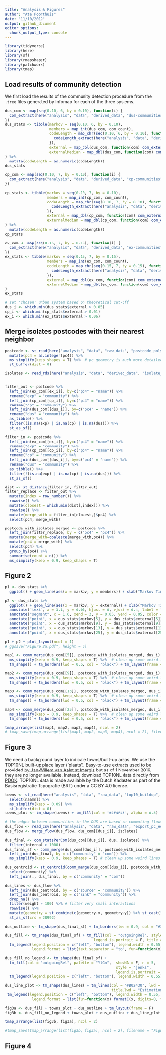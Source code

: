 ```yaml
---
title: "Analysis & Figures"
author: "Ate Poorthuis"
date: "11/10/2019"
output: github_document
editor_options: 
  chunk_output_type: console
---
```


```r
library(tidyverse)
library(here)
library(sf)
library(rmapshaper)
library(patchwork)
library(tmap)
```

## Load results of community detection
We first load the results of the community detection procedure from the `.tree` files generated by Infomap for each of the three systems.

```r

dus_com <- map(seq(0.10, 6, by = 0.10), function(i) {
  com_extract(here("analysis", "data", "derived_data", "dus-communities", paste0("dus-", i, ".tree")))
})
dus_stats <- tibble(markov = seq(0.10, 6, by = 0.10), 
                    members = map_int(dus_com, com_count),
                    codeLength = map_chr(seq(0.10, 6, by = 0.10), function(i) {
                      codeLength_extract(here("analysis", "data", "derived_data", "dus-communities", paste0("dus-", i, ".tree")))
                    }),
                    external = map_dbl(dus_com, function(com) com_external(com, totalFlow = dus, isolates = isolates)),
                    externalMedian = map_dbl(dus_com, function(com) com_externalMedian(com, totalFlow = dus, isolates = isolates))
) %>% 
  mutate(codeLength = as.numeric(codeLength))
dus_stats    
```

```r
cp_com <- map(seq(0.10, 7, by = 0.10), function(i) {
  com_extract(here("analysis", "data", "derived_data", "cp-communities", paste0("cp-", i, ".tree")))
})

cp_stats <- tibble(markov = seq(0.10, 7, by = 0.10), 
                   members = map_int(cp_com, com_count),
                   codeLength = map_chr(seq(0.10, 7, by = 0.10), function(i) {
                     codeLength_extract(here("analysis", "data", "derived_data", "cp-communities", paste0("cp-", i, ".tree")))
                   }),
                   external = map_dbl(cp_com, function(com) com_external(com, totalFlow = centralplace, isolates = isolates)),
                   externalMedian = map_dbl(cp_com, function(com) com_externalMedian(com, totalFlow = centralplace, isolates = isolates))
) %>% 
  mutate(codeLength = as.numeric(codeLength))
cp_stats                  
```

```r
ex_com <- map(seq(0.15, 7, by = 0.15), function(i) {
  com_extract(here("analysis", "data", "derived_data", "ex-communities", paste0("ex-", i, ".tree")))
})
ex_stats <- tibble(markov = seq(0.15, 7, by = 0.15), 
                   members = map_int(ex_com, com_count),
                   codeLength = map_chr(seq(0.15, 7, by = 0.15), function(i) {
                     codeLength_extract(here("analysis", "data", "derived_data", "ex-communities", paste0("ex-", i, ".tree")))
                   }),
                   external = map_dbl(ex_com, function(com) com_external(com, totalFlow = export, isolates = isolates)),
                   externalMedian = map_dbl(ex_com, function(com) com_externalMedian(com, totalFlow = export, isolates = isolates))
)
ex_stats                  
```

```r
# set 'chosen' urban system based on theoretical cut-off
dus_i <- which.min(dus_stats$external > 0.05)
cp_i <- which.min(cp_stats$external > 0.01)
ex_i <- which.min(ex_stats$external > 0.06)
```

## Merge isolates postcodes with their nearest neighbor

```r
postcode <- st_read(here("analysis", "data", "raw_data", "postcode_polygons", "CBS_ESRI_PC4_2017.shp"), crs = 28992, stringsAsFactors = F) %>% 
  mutate(pc4 = as.integer(pc4)) %>% 
  ms_simplify(keep_shapes = T) %>%  # pc geometry is much more detailed than we need, simplify
  st_buffer(dist = 0)

isolates <- read_rds(here("analysis", "data", "derived_data", "isolate_postcodes.rds"))


filter_out <- postcode %>% 
  left_join(ex_com[[ex_i]], by=c("pc4" = "name")) %>% 
  rename("exp" = "community") %>% 
  left_join(cp_com[[cp_i]], by=c("pc4" = "name")) %>% 
  rename("cp" = "community") %>% 
  left_join(dus_com[[dus_i]], by=c("pc4" = "name")) %>% 
  rename("dus" = "community") %>% 
  as_tibble() %>%
  filter((is.na(exp) | is.na(cp) | is.na(dus))) %>% 
  st_as_sf()

filter_in <- postcode %>% 
  left_join(ex_com[[ex_i]], by=c("pc4" = "name")) %>% 
  rename("exp" = "community") %>% 
  left_join(cp_com[[cp_i]], by=c("pc4" = "name")) %>% 
  rename("cp" = "community") %>% 
  left_join(dus_com[[dus_i]], by=c("pc4" = "name")) %>% 
  rename("dus" = "community") %>% 
  as_tibble() %>%
  filter(!(is.na(exp) | is.na(cp) | is.na(dus))) %>% 
  st_as_sf()

dist <- st_distance(filter_in, filter_out)
filter_replace <- filter_out %>% 
  mutate(index = row_number()) %>% 
  rowwise() %>% 
  mutate(closest = which.min(dist[,index])) %>% 
  rowwise() %>% 
  mutate(merge_with = filter_in[closest,]$pc4) %>% 
  select(pc4, merge_with)

postcode_with_isolates_merged <- postcode %>%
  left_join(filter_replace, by = c("pc4" = "pc4")) %>% 
  mutate(merge_with=coalesce(merge_with,pc4)) %>% 
  mutate(pc4 = merge_with) %>% 
  select(pc4) %>% 
  group_by(pc4) %>% 
  summarise(count = n()) %>% 
  ms_simplify(keep = 0.9, keep_shapes = T)
```

## Figure 2
```r
p1 <- dus_stats %>% 
  ggplot() + geom_line(aes(x = markov, y = members)) + xlab("Markov Time") + ylab("Number of Regions")

p2 <- dus_stats %>% 
  ggplot() + geom_line(aes(x = markov, y = external)) + xlab("Markov Time") + ylab("% of interactions to/from outside region") +
  annotate("text", x = 3.1, y = 0.05, hjust = 0, vjust = 0.4, label = "nodalization cut-off point", fontface = "italic") + 
  annotate("segment", x = 1.6, xend = 3, y = 0.05, yend = 0.05, color = "darkgray") +
  annotate("point", x = dus_stats$markov[5], y = dus_stats$external[5]) +
  annotate("point", x = dus_stats$markov[9], y = dus_stats$external[9]) +
  annotate("point", x = dus_stats$markov[13], y = dus_stats$external[13]) +
  annotate("point", x = dus_stats$markov[25], y = dus_stats$external[25])

p1 + p2 + plot_layout(ncol = 1)
# ggsave("Figure 2a.pdf", height = 6)

map1 <- comm_merge(dus_com[[5]], postcode_with_isolates_merged, dus_i) %>% 
  ms_simplify(keep = 0.9, keep_shapes = T) %>%  # clean up some weird lines after merging
  tm_shape() + tm_borders(lwd = 0.5, col = "black") + tm_layout(frame = F) + tm_layout(title = "Markov Time 0.5", title.size = 0.9)

map2 <- comm_merge(dus_com[[9]], postcode_with_isolates_merged, dus_i) %>% 
  ms_simplify(keep = 0.9, keep_shapes = T) %>%  # clean up some weird lines after merging
  tm_shape() + tm_borders(lwd = 0.5, col = "black") + tm_layout(frame = F) + tm_layout(title = "Markov Time 0.9", title.size = 0.9)

map3 <- comm_merge(dus_com[[13]], postcode_with_isolates_merged, dus_i) %>% 
  ms_simplify(keep = 0.9, keep_shapes = T) %>%  # clean up some weird lines after merging
  tm_shape() + tm_borders(lwd = 0.5, col = "black") + tm_layout(frame = F) + tm_layout(title = "Markov Time 1.3", title.size = 0.9)

map4 <- comm_merge(dus_com[[25]], postcode_with_isolates_merged, dus_i) %>% 
  ms_simplify(keep = 0.9, keep_shapes = T) %>%  # clean up some weird lines after merging
  tm_shape() + tm_borders(lwd = 0.5, col = "black") + tm_layout(frame = F) + tm_layout(title = "Markov Time 2.5", title.size = 0.9)

tmap_arrange(list(map1, map2, map3, map4), ncol = 2)
# tmap_save(tmap_arrange(list(map1, map2, map3, map4), ncol = 2), filename = "Figure2b.pdf", height = 6)
```

## Figure 3
We need a background layer to indicate towns/built-up areas. We use the TOP10NL built-up place layer ('plaats'). Easy-to-use extracts used to be provided [by Jan-Willem van Aalst at Imergis](https://www.imergis.nl/htm/opendata.htm) but as of 1 November 2019, they are no longer available. Instead, download TOP10NL data directly from [PDOK](https://www.pdok.nl/introductie/-/article/basisregistratie-topografie-brt-topnl). TOP10NL data is made available by the Dutch Kadaster as part of the Basisregistratie Topografie (BRT) under a CC BY 4.0 license.
```r
towns <- st_read(here("analysis", "data", "raw_data", "top10_buildup", "Top10NL-Plaats_kern.shp")) %>% 
  select(naamnl) %>% 
  ms_simplify(keep = 0.09) %>% 
  st_buffer(dist = 0)
towns_plot <- tm_shape(towns) + tm_fill(col = "#2F4F4F", alpha = 0.5)
```


```r
# the edges between communities in the DUS are based on commuting flows
dus_flow <- read_csv(here("analysis", "data", "raw_data", "export_pc_edges.csv"))
dus_flow <- merge_flow(dus_flow, dus_com[[dus_i]], isolates)

dus_final <- com_statsPerCom(dus_com[[dus_i]], dus, isolates) %>% 
  filter(internal > 1000)
dus_final_sf <- comm_merge(dus_com[[dus_i]], postcode_with_isolates_merged, dus_i) %>% 
  left_join(dus_final, by = c("community" = "com")) %>% 
  ms_simplify(keep = 0.9, keep_shapes = T) # clean up some weird lines after merging

dus_centroid <- st_centroid(comm_merge(dus_com[[dus_i]], postcode_with_isolates_merged, dus_i)) %>%
  select(community) %>%
  left_join(., dus_final, by = c("community" = "com"))

dus_lines <- dus_flow %>%
  left_join(dus_centroid, by = c("source" = "community")) %>%
  left_join(dus_centroid, by = c("sink" = "community")) %>%
  drop_na() %>% 
  filter(weight > 100) %>% # filter very small interactions
  rowwise() %>%
  mutate(geometry = st_combine(c(geometry.x, geometry.y)) %>% st_cast("LINESTRING")) %>% select(-geometry.x, -geometry.y) %>%
  st_as_sf(crs = 28992)

dus_outline <- tm_shape(dus_final_sf) + tm_borders(lwd = 0.9, col = "#383838")

dus_fill <- tm_shape(dus_final_sf) + tm_fill(col = "outgoingRel", style = "jenks", palette = "YlGn", showNA = F,
                                        legend.is.portrait = F, title = "% Outgoing Interaction") + 
  tm_legend(legend.position = c("left", "bottom"), legend.width = 0.55,
            legend.format = list(text.separator = "to", fun=function(x) paste0(formatC(x*100, digits=1, format="f"), "%")))

dus_fill_no_legend <- tm_shape(dus_final_sf) + 
  tm_fill(col = "outgoingRel", palette = "YlGn",  showNA = F, n = 5,
                                                  style = "jenks", 
                                                  legend.is.portrait = F, title = "Incoming Interactions", legend.show = F) + 
  tm_legend(legend.position = c("left", "bottom"), legend.width = 0.55)

dus_line_plot <- tm_shape(dus_lines) + tm_lines(col = "#B02430", lwd = "weight", alpha = 0.9, scale = 8, n = 5, legend.lwd.is.portrait = F,
                                                title.lwd = "Estimation of daily commuting trips") +
 tm_legend(legend.position = c("left", "bottom"), legend.width = 0.55, 
            legend.format = list(fun=function(x) formatC(x, digits=0, format="f"))) + tm_shape(dus_centroid %>% top_n(50, internal)) + tm_bubbles(col = "#B02430", size = 0.6, border.lwd = 0) + tm_text(text = "community", col = "white", size = 0.6)

fig3a <- dus_fill + towns_plot + dus_outline + tm_layout(frame = F)
fig3b <- dus_fill_no_legend + towns_plot + dus_outline + dus_line_plot + tm_layout(frame = F)

tmap_arrange(list(fig3b, fig3a), ncol = 2)

#tmap_save(tmap_arrange(list(fig3b, fig3a), ncol = 2), filename = "Figure3.pdf", width = 7.5, height = 4.5)
```

## Figure 4
